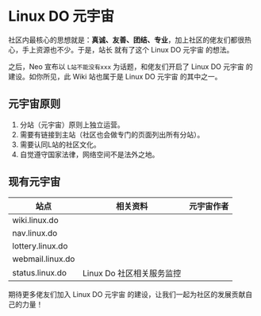 <br></br>


# Linux DO 元宇宙

社区内最核心的思想就是：**真诚、友善、团结、专业**，加上社区的佬友们都很热心，手上资源也不少。于是，站长 <UserHoverCard username="neo" /> 就有了这个 Linux DO 元宇宙 的想法。

之后，Neo 宣布以 `L站不能没有xxx` 为话题，和佬友们开启了 Linux DO 元宇宙 的建设。如你所见，此 Wiki 站也属于是 Linux DO 元宇宙 的其中之一。

## 元宇宙原则

1. 分站（元宇宙）原则上独立运营。
2. 需要有链接到主站（社区也会做专门的页面列出所有分站）。
3. 需要认同L站的社区文化。
4. 自觉遵守国家法律，网络空间不是法外之地。

## 现有元宇宙


| 站点 | 相关资料 | 元宇宙作者 |
| --- |---|---|
| <Link href="https://wiki.linux.do/" target="_blank" className="text-blue-500">wiki.linux.do</Link> | <TopicHoverCard topicId="131633" defaultTitle="Linux Do 官方 Wiki 文档站" /> | <UserHoverCard username="Chenyme" /> |
| <Link href="https://nav.linux.do/" target="_blank" className="text-blue-500">nav.linux.do</Link> | <TopicHoverCard topicId="121796" defaultTitle="Linux DO 官方服务导航站" /> | <UserHoverCard username="蕾丝蝙蝠侠" /> |
| <Link href="https://lottery.linux.do/" target="_blank" className="text-blue-500">lottery.linux.do</Link> | <TopicHoverCard topicId="211016" defaultTitle="LINUX DO 官方抽奖工具" /> |  <UserHoverCard username="musifei" /> |
| <Link href="https://webmail.linux.do/" target="_blank" className="text-blue-500">webmail.linux.do</Link> | <TopicHoverCard topicId="451470" defaultTitle="LINUX DO 官方 Mail 邮箱 " /> | <UserHoverCard username="Neo" /> |
| <Link href="https://status.linux.do/" target="_blank" className="text-blue-500">status.linux.do</Link> | Linux Do 社区相关服务监控 | <UserHoverCard username="Neo" /> |

期待更多佬友们加入 Linux DO 元宇宙 的建设，让我们一起为社区的发展贡献自己的力量！
